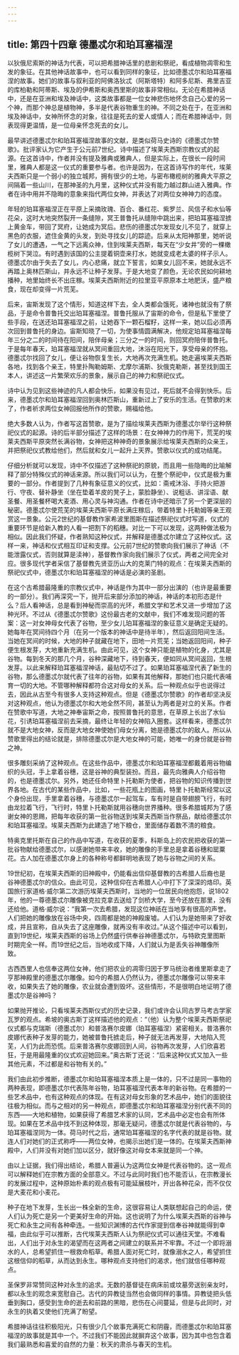 ```yaml
---
---
---
```

title: 第四十四章 德墨忒尔和珀耳塞福涅
---




以狄俄尼索斯的神话为代表，可以把希腊神话里的悲剧和祭祀，看成植物凋零和生发的象征。在其他神话故事中，也可以看到同样的象征，比如德墨忒尔和珀耳塞福涅的故事。她们的故事与叙利亚的阿佛洛狄忒（阿斯塔特）和阿多尼斯、弗里吉亚的库柏勒和阿蒂斯、埃及的伊希斯和奥西里斯的故事非常相似。无论在希腊神话中，还是在亚洲和埃及神话中，这类故事都是一位女神悲伤地怀念自己心爱的另一个神，而那个神总是植物神，多半是代表谷物重生的神。不同之处在于，在亚洲和埃及神话中，女神所怀念的对象，往往是死去的爱人或情人；而在希腊神话中，则表现得更温情，是一位母亲怀念死去的女儿。

最早讲述德墨忒尔和珀耳塞福涅故事的文献，是类似荷马史诗的《德墨忒尔赞歌》。批评家认为它产生于公元前7世纪。诗中描述了埃莱夫西斯宗教仪式的起源。在这首诗中，作者并没有提及雅典或雅典人，但是实际上，在很长一段时间里，雅典人都是这一仪式的重要参与者。也许是因为，在这首诗写作的年代，埃莱夫西斯只是一个弱小的独立城邦，拥有很少的土地，与密布橄榄树的雅典大平原之间隔着一些山川，在那神圣的九月里，这种仪式并没有能力越过群山进入雅典。作者在诗中用并不隐晦的意象来指代两位女神，并表达了对两位女神神力的态度。

年轻的珀耳塞福涅正在平原上采摘玫瑰、百合、番红花、紫罗兰、风信子和水仙等花朵，这时大地突然裂开一条缝隙，冥王普鲁托从缝隙中跳出来，把珀耳塞福涅掳上黄金车，带回了冥府，让她成为冥后。悲伤的德墨忒尔发现女儿不见了，就穿上黑色的衣服，遮住金黄的头发，到处寻找女儿的踪迹。后来从太阳神那里，她听说了女儿的遭遇，一气之下远离众神，住到埃莱夫西斯，每天在“少女井”旁的一棵橄榄树下哭泣。有时遇到该国的公主提着铜壶来打水，她就变成老太婆的样子示人。德墨忒尔由于失去了女儿，内心悲痛，就立下誓言，如果女儿回不来，她就永远不再踏上奥林匹斯山，并永远不让种子发芽。于是大地变了颜色，无论农民如何耕地播种，地里始终长不出庄稼。埃莱夫西斯附近的拉里亚平原原本土地肥沃，盛产粮食，现在却变得一片荒芜。

后来，宙斯发现了这个情形，知道这样下去，全人类都会饿死，诸神也就没有了祭品，于是命令普鲁托交出珀耳塞福涅。普鲁托服从了宙斯的命令，但是私下里使了些手段，在送还珀耳塞福涅之前，让她吞下一颗石榴籽，这样一来，她以后必须再次回到普鲁托的身边。宙斯知晓了一切，为使事情圆满解决，他规定珀耳塞福涅每年三分之二的时间待在阳间，陪伴母亲；三分之一的时间，则回冥府陪伴普鲁托。于是每年春天，珀耳塞福涅就从冥间重回大地，沐浴在阳光下，享受母亲的怀抱。德墨忒尔找回了女儿，便让谷物恢复生长，大地再次充满生机。她走遍埃莱夫西斯各地，找到各个亲王，特里扑陶勒姆斯、尤摩尔浦斯、狄俄克勒斯，甚至找到国王本人，讲述这一片繁荣欢乐的景象，展示自己的神力和祭祀仪式。

诗中认为见到这些神迹的凡人都会快乐，如果没有见过，死后就不会得到快乐。后来，德墨忒尔和珀耳塞福涅回到奥林匹斯山，重新过上了安乐的生活。在赞歌的末了，作者祈求两位女神回报他所作的赞歌，赐福给他。

绝大多数人认为，作者写这首赞歌，是为了描绘埃莱夫西斯为德墨忒尔举行这种祭祀仪式的起源。诗的后半部分描述了这样的场景：在女神神力的作用下，荒芜的埃莱夫西斯平原突然长满谷物，女神把这种神奇的景象展示给埃莱夫西斯的众亲王，并把祭祀仪式教给他们，然后就和女儿一起升上天界。赞歌以仪式的成功结尾。

仔细分析就可以发现，诗中不仅描述了这种祭祀的原貌，而且用一些隐晦的比喻解释了部分特殊仪式的神话来源。所以我们可以认为，在整个祭祀中，仪式是极为重要的一部分。作者提到了几种有象征意义的仪式，比如：斋戒沐浴、手持火把游行、守夜、替补静坐（坐在垫着羊皮的凳子上，蒙脸静坐）、说粗话、讲淫语、献圣餐、用圣餐杯喝大麦酒、用心灵与神沟通。作者在诗中还暗示了另一个更深层的秘密。德墨忒尔使荒芜的埃莱夫西斯平原长满庄稼后，带着特里卜托勒姆等亲王观赏这一景象。公元2世纪的基督教作家希波里图斯在描述祭祀仪式时写道，仪式的重要环节是给新入教的人看一把割下的稻穗。对比一下可以发现，这两种做法极为相似。因此我们怀疑，作者熟知这种仪式，并解释是德墨忒尔建立了这种仪式。这样一来，神话和仪式相互印证和支撑。公元前7世纪的赞歌向我们展示了神话（不能泄露仪式，否则就算是渎神），基督教作家向我们展示了仪式，两者之间完全对应。很多现代学者采信了基督教先贤亚历山大的克莱门特的观点：在埃莱夫西斯的祭祀仪式中，德墨忒尔和珀耳塞福涅的神话是必演的圣剧。

在这个古希腊最隆重的宗教仪式中，神话是作为其中一部分出演的（也许是最重要的一部分）。我们再深究一下，抛开后来部分添加的神话，神话的本初形态是什么？后人看神话，总是看到神秘而崇高的光环，希腊文学和艺术又进一步增加了这种光环。不过从《德墨忒尔赞歌》这份最古老的文献中，我们不难发现问题的答案：这一对女神母女代表了谷物，至少女儿珀耳塞福涅的象征意义是确定无疑的。她每年在冥间待四个月（在另一个版本的神话中是待半年），然后返回阳间生活。当她在冥间的时候，大地的种子就藏在地下，田地一片荒芜；当她返回阳间，种子便生根发芽，大地重新充满生机。由此可见，这个女神只能是植物的化身，尤其是谷物。每到冬天的那几个月，谷种深藏地下，待到春天，便如同从冥间返回，生根发芽。以此来解释珀耳塞福涅神话，最贴切不过了。如果珀耳塞福涅代表了新生的谷物，那么德墨忒尔就代表了往年的谷物，如果有其他解释，那她们也只能代表哺育一切的大地。不管哪种解释都符合这对母女的关系。后一种观点似乎也说得过去，因此从古至今有很多人支持这种观点。但是《德墨忒尔赞歌》的作者却坚决反对这种观点，他认为德墨忒尔和大地全然不同，甚至认为两者是对立的关系。作者在赞歌中写道，大地之神奉宙斯之命，按照普鲁托的意思，在草原上长出了水仙花，引诱珀耳塞福涅前去采摘，最终让年轻的女神陷入圈套。这样看来，德墨忒尔就不是大地女神，反而是大地女神使她们母女分离，她是德墨忒尔的敌人。所以从赞歌里得出的结论就是，排除德墨忒尔是大地女神的可能，她唯一的身份就是谷物之神。

很多雕刻采纳了这种观点。在这些作品中，德墨忒尔和珀耳塞福涅都戴着用谷物编织的头冠，手上拿着谷穗，这是谷神的典型装扮。而且，最先向雅典人介绍谷物的，也是德墨忒尔。另外，她还任命特里卜托勒斯为使者，把谷物的知识传播到世界各地。在古代的某些作品中，比如，一些花瓶上的图画，特里卜托勒斯经常以这个身份出现，手里拿着谷穗，与德墨忒尔一起驾车，车有时是自带翅膀飞行，有时由龙拉着飞行，飞行时，特里卜托勒斯就用谷穗向世界播种。很多希腊城邦为了感谢女神的恩赐，把每年收获的第一批谷物送到埃莱夫西斯当作祭品，献给德墨忒尔和珀耳塞福涅。埃莱夫西斯为此建造了地下粮仓，里面储存着数不清的粮食。

特奥克里托斯在自己的作品中写道，在收获的夏季，科斯岛上的农民把收获的第一批谷物献给德墨忒尔，以感谢她带来丰收，她的雕像的手里总是拿着谷穗和罂粟花。古人加在德墨忒尔身上的各种称号都鲜明地表现了她与谷物之间的关系。

19世纪初，在埃莱夫西斯的旧神殿中，仍能看出信仰基督教的古希腊人后裔也是谷神德墨忒尔的信众。由此可见，这种信仰在古希腊人心中打下了深深的烙印。英国旅行家道格·威尔第二次游历埃莱夫西斯时，当地的一位居民向他抱怨，说1802年，他的一尊德墨忒尔雕像被克拉克拿去送给了剑桥大学，至今还放在那里，没有还给他。道格·威尔说：“我第一次去希腊，发现这位神祇在当地享有很高的声誉。人们把她的雕像放在谷场中央，四周都是她的神殿废墟。人们认为是她带来了好收成，并且宣称，自从失去了这座雕像，就再没有丰收过。”从这个描述中可以看到，直到19世纪，埃莱夫西斯的谷场上仍然盛行供奉谷神德墨忒尔，与特欧克里图斯时期完全一样。而19世纪之后，当地收成下降，人们就认为是丢失谷神雕像所致。

古西西里人也信奉这两位女神，他们把农业的凋零归因于罗马统治者维里斯拿走了亨那神殿里的德墨忒尔雕像。如今的希腊人仍然认为，德墨忒尔雕像可以带来丰收，如果失去了她的雕像，农业就会遭到毁坏。这些情形，不是很明白地证明了德墨忒尔是谷神吗？

如果抛开推论，只看埃莱夫西斯仪式的历史记录，我们或许会认同古罗马考古学家瓦罗的观点。希坡的奥古斯丁这样描述他的观点：“（他）认为整个埃莱夫西斯祭祀仪式都与克瑞斯（德墨忒尔）和普洛赛尔皮娜（珀耳塞福涅）紧密相关。普洛赛尔皮娜代表种子发芽的能力，她被普鲁托掳走后，种子就无法再发芽，大地陷入荒芜，人们为此而恐慌。后来普洛赛尔皮娜回到人间，谷物再次发芽，人们欣喜若狂，于是用最隆重的仪式欢迎她回来。”奥古斯丁还说：“后来这种仪式又加入一些其他元素，不过都是和谷物有关的。”

我们由此初步推断，德墨忒尔和珀耳塞福涅本质上是一体的，只不过是同一事物的两种表现，即德墨忒尔代表陈年谷物，珀耳塞福涅代表本年的新谷物。在希腊的一些艺术品中，也有这种观点的体现。在有这对母女形象的艺术品中，她们的面貌往往极为相似。而与之相对的另一种观点，即德墨忒尔和珀耳塞福涅分别代表不同的东西——大地和植物，如果获得了希腊艺术家的认同，艺术品中必定也会有所体现。如果在艺术品中找不到这种体现，那毫无疑问，德墨忒尔就是代表谷物的，与珀耳塞福涅同为一体。荷马时代之后，通常珀耳塞福涅的名字代表的就是谷物。就连人们对她们的正式称呼——两位女神，也揭示出她们是一体的。在埃莱夫西斯神殿中，人们并没有对她们加以区分，就好像这对母女本来就是同一个神。

由以上证据，我们得出结论，希腊人普遍认为这两位女神是代表谷物的。这一观点可以解释她们在宗教方面的全部意义。不过与此同时我们也不能否认，在宗教漫长的发展过程中，这种原始朴素的观点极有可能延展枝叶，开出各种花朵，而不仅仅是大麦花和小麦花。

种子在地下发芽，生长出一株全新的生命，这很容易让人类联想起自己的命运，使人们认为死亡是另一个更美好生命的开始。这也说明了为什么埃莱夫西斯的谷神与死亡和永生之间有各种牵连。一些知识渊博的古代作家提到信奉谷神就能得到幸福，由此似乎可以推断，古代埃莱夫西斯人认为祭祀仪式可以通往天堂。不难看出，人们出于对永生的渴望而在这两者之间建立的联系并不牢靠。不过一个即将溺水的人，总希望抓住一根救命稻草。希腊人面对死亡时，就像溺水之人，希望抓住这根信仰的稻草，从而达到永生。哪种观点支持他们的渴求，他们就信任哪种观点。

圣保罗非常赞同这种对永生的追求。无数的基督徒在病床前或坟墓旁送别亲友时，都以永生的观念来宽慰自己。古代的异教徒当然也会做同样的事情。异教徒把头低垂到胸口，感受到生命的逝去和前路的黑暗，悲伤在心间蔓延，但是与此同时，对永生的执着又使他们充满了盼望。

希腊神话往往积极阳光，只有很少几个故事充满死亡和阴霾，而德墨忒尔和珀耳塞福涅的故事就是其中一个。不过我们不能因此就摒弃这个故事，因为其中也包含着我们最熟悉和喜爱的自然的力量：秋天的肃杀与春天的生机。